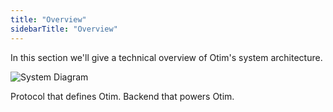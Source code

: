 ```yaml
---
title: "Overview"
sidebarTitle: "Overview"
---
```


In this section we'll give a technical overview of Otim's system architecture.

![System Diagram](/images/system-diagram.png)

<CardGroup cols={1}>
  <Card title="Protocol" icon="dice-d6" href="/docs/developers/system-architecture/protocol/overview">
    Protocol that defines Otim.
  </Card>

  <Card title="Off-chain" icon="hat-wizard" href="/docs/developers/system-architecture/off-chain/overview">
    Backend that powers Otim.
  </Card>
</CardGroup>